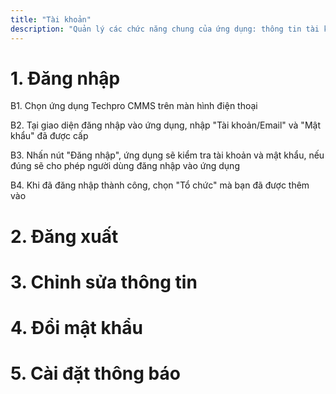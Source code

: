 ```yaml
---
title: "Tài khoản"
description: "Quản lý các chức năng chung của ứng dụng: thông tin tài khoản, thay đổi mật khẩu, cài đặt thông báo, đăng nhập, đăng xuất..."
---
```


# 1. Đăng nhập

B1. Chọn ứng dụng Techpro CMMS trên màn hình điện thoại

B2. Tại giao diện đăng nhập vào ứng dụng, nhập "Tài khoản/Email" và "Mật khẩu" đã được cấp

B3. Nhấn nút "Đăng nhập", ứng dụng sẽ kiểm tra tài khoản và mật khẩu, nếu đúng sẽ cho phép người dùng đăng nhập vào ứng dụng

B4. Khi đã đăng nhập thành công, chọn "Tổ chức" mà bạn đã được thêm vào

# 2. Đăng xuất

# 3. Chỉnh sửa thông tin

# 4. Đổi mật khẩu

# 5. Cài đặt thông báo
